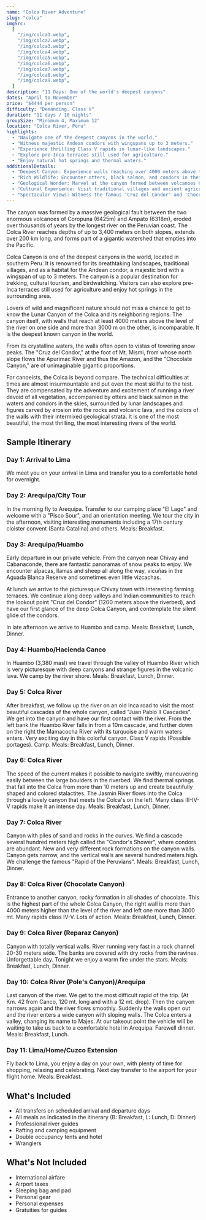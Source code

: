 ```yaml
---
name: "Colca River Adventure"
slug: "colca"
imgSrc:
  [
    "/img/colca1.webp",
    "/img/colca2.webp",
    "/img/colca3.webp",
    "/img/colca4.webp",
    "/img/colca5.webp",
    "/img/colca6.webp",
    "/img/colca7.webp",
    "/img/colca8.webp",
    "/img/colca9.webp",
  ]
description: "11 Days: One of the world's deepest canyons"
dates: "April to November"
price: "$4444 per person"
difficulty: "Demanding. Class V"
duration: "11 days / 10 nights"
groupSize: "Minimum 4, Maximum 12"
location: "Colca River, Peru"
highlights:
  - "Navigate one of the deepest canyons in the world."
  - "Witness majestic Andean condors with wingspans up to 3 meters."
  - "Experience thrilling Class V rapids in lunar-like landscapes."
  - "Explore pre-Inca terraces still used for agriculture."
  - "Enjoy natural hot springs and thermal waters."
additionalDetails:
  - "Deepest Canyon: Experience walls reaching over 4000 meters above the river level."
  - "Rich Wildlife: Encounter otters, black salmon, and condors in their natural habitat."
  - "Geological Wonder: Marvel at the canyon formed between volcanoes Coropuna and Ampato."
  - "Cultural Experience: Visit traditional villages and ancient agricultural terraces."
  - "Spectacular Views: Witness the famous 'Cruz del Condor' and 'Chocolate Canyon'."
---
```


The canyon was formed by a massive geological fault between the two enormous volcanoes of Coropuna (6425m) and Ampato (6318m), eroded over thousands of years by the longest river on the Peruvian coast. The Colca River reaches depths of up to 3,400 meters on both slopes, extends over 200 km long, and forms part of a gigantic watershed that empties into the Pacific.

Colca Canyon is one of the deepest canyons in the world, located in southern Peru. It is renowned for its breathtaking landscapes, traditional villages, and as a habitat for the Andean condor, a majestic bird with a wingspan of up to 3 meters. The canyon is a popular destination for trekking, cultural tourism, and birdwatching. Visitors can also explore pre-Inca terraces still used for agriculture and enjoy hot springs in the surrounding area.

Lovers of wild and magnificent nature should not miss a chance to get to know the Lunar Canyon of the Colca and its neighboring regions. The canyon itself, with walls that reach at least 4000 meters above the level of the river on one side and more than 3000 m on the other, is incomparable. It is the deepest known canyon in the world.

From its crystalline waters, the walls often open to vistas of towering snow peaks. The "Cruz del Condor," at the foot of Mt. Mismi, from whose north slope flows the Apurimac River and thus the Amazon, and the "Chocolate Canyon," are of unimaginable gigantic proportions.

For canoeists, the Colca is beyond compare. The technical difficulties at times are almost insurmountable and put even the most skillful to the test. They are compensated by the adventure and excitement of running a river devoid of all vegetation, accompanied by otters and black salmon in the waters and condors in the skies, surrounded by lunar landscapes and figures carved by erosion into the rocks and volcanic lava, and the colors of the walls with their intermixed geological strata. It is one of the most beautiful, the most thrilling, the most interesting rivers of the world.

## Sample Itinerary

### Day 1: Arrival to Lima

We meet you on your arrival in Lima and transfer you to a comfortable hotel for overnight.

### Day 2: Arequipa/City Tour

In the morning fly to Arequipa. Transfer to our camping place "El Lago" and welcome with a "Pisco Sour", and an orientation meeting. We tour the city in the afternoon, visiting interesting monuments including a 17th century cloister convent (Santa Catalina) and others. Meals: Breakfast.

### Day 3: Arequipa/Huambo

Early departure in our private vehicle. From the canyon near Chivay and Cabanaconde, there are fantastic panoramas of snow peaks to enjoy. We encounter alpacas, llamas and sheep all along the way, vicuñas in the Aguada Blanca Reserve and sometimes even little vizcachas.

At lunch we arrive to the picturesque Chivay town with interesting farming terraces. We continue along deep valleys and Indian communities to reach the lookout point "Cruz del Condor" (1200 meters above the riverbed), and have our first glance of the deep Colca Canyon, and contemplate the silent glide of the condors.

In late afternoon we arrive to Huambo and camp. Meals: Breakfast, Lunch, Dinner.

### Day 4: Huambo/Hacienda Canco

In Huambo (3,380 masl) we travel through the valley of Huambo River which is very picturesque with deep canyons and strange figures in the volcanic lava. We camp by the river shore. Meals: Breakfast, Lunch, Dinner.

### Day 5: Colca River

After breakfast, we follow up the river on an old Inca road to visit the most beautiful cascades of the whole canyon, called "Juan Pablo II Cascades". We get into the canyon and have our first contact with the river. From the left bank the Huambo River falls in from a 10m cascade, and further down on the right the Mamacocha River with its turquoise and warm waters enters. Very exciting day in this colorful canyon. Class V rapids (Possible portages). Camp. Meals: Breakfast, Lunch, Dinner.

### Day 6: Colca River

The speed of the current makes it possible to navigate swiftly, maneuvering easily between the large boulders in the riverbed. We find thermal springs that fall into the Colca from more than 10 meters up and create beautifully shaped and colored stalactites. The Jasmin River flows into the Colca through a lovely canyon that meets the Colca's on the left. Many class III-IV-V rapids make it an intense day. Meals: Breakfast, Lunch, Dinner.

### Day 7: Colca River

Canyon with piles of sand and rocks in the curves. We find a cascade several hundred meters high called the "Condor's Shower", where condors are abundant. New and very different rock formations on the canyon walls. Canyon gets narrow, and the vertical walls are several hundred meters high. We challenge the famous "Rapid of the Peruvians". Meals: Breakfast, Lunch, Dinner.

### Day 8: Colca River (Chocolate Canyon)

Entrance to another canyon, rocky formation in all shades of chocolate. This is the highest part of the whole Colca Canyon, the right wall is more than 4000 meters higher than the level of the river and left one more than 3000 mt. Many rapids class IV-V. Lots of action. Meals: Breakfast, Lunch, Dinner.

### Day 9: Colca River (Reparaz Canyon)

Canyon with totally vertical walls. River running very fast in a rock channel 20-30 meters wide. The banks are covered with dry rocks from the ravines. Unforgettable day. Tonight we enjoy a warm fire under the stars. Meals: Breakfast, Lunch, Dinner.

### Day 10: Colca River (Pole's Canyon)/Arequipa

Last canyon of the river. We get to the most difficult rapid of the trip. (At Km. 42 from Canco, 120 mt. long and with a 12 mt. drop). Then the canyon narrows again and the river flows smoothly. Suddenly the walls open out and the river enters a wide canyon with sloping walls. The Colca enters a valley, changing its name to Majes. At our takeout point the vehicle will be waiting to take us back to a comfortable hotel in Arequipa. Farewell dinner. Meals: Breakfast, Lunch.

### Day 11: Lima/Home/Cuzco Extension

Fly back to Lima, you enjoy a day on your own, with plenty of time for shopping, relaxing and celebrating. Next day transfer to the airport for your flight home. Meals: Breakfast.

## What's Included

- All transfers on scheduled arrival and departure days
- All meals as indicated in the itinerary (B: Breakfast, L: Lunch, D: Dinner)
- Professional river guides
- Rafting and camping equipment
- Double occupancy tents and hotel
- Wranglers

## What's Not Included

- International airfare
- Airport taxes
- Sleeping bag and pad
- Personal gear
- Personal expenses
- Gratuities for guides
